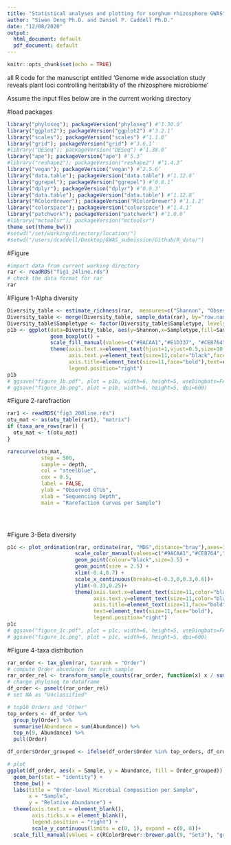 ```yaml
---
title: "Statistical analyses and plotting for sorghum rhizosphere GWAS"
author: "Siwen Deng Ph.D. and Daniel F. Caddell Ph.D."
date: "12/08/2020"
output:
  html_document: default
  pdf_document: default
---
```


```r
knitr::opts_chunk$set(echo = TRUE)
```

all R code for the manuscript entitled 'Genome wide association study reveals plant loci controlling heritability of the rhizosphere microbiome'

Assume the input files below are in the current working directory

#load packages
```r
library("phyloseq"); packageVersion("phyloseq") #‘1.30.0’
library("ggplot2"); packageVersion("ggplot2") #‘3.2.1’
library("scales"); packageVersion("scales") #‘1.1.0’
library("grid"); packageVersion("grid") #‘3.6.1’
#library("DESeq"); packageVersion("DESeq") #‘1.38.0’
library("ape"); packageVersion("ape") #‘5.3’
#library("reshape2"); packageVersion("reshape2") #‘1.4.3’
library("vegan"); packageVersion("vegan") #‘2.5.6’
library("data.table"); packageVersion("data.table") #‘1.12.8’
library("ggrepel"); packageVersion("ggrepel") #‘0.8.1’
library("dplyr"); packageVersion("dplyr") #‘0.8.3’
library("data.table"); packageVersion("data.table") #‘1.12.8’
library("RColorBrewer"); packageVersion("RColorBrewer") #‘1.1.2’
library("colorspace"); packageVersion("colorspace") #‘1.4.1’
library("patchwork"); packageVersion("patchwork") #‘1.0.0’
#library("mctoolsr"); packageVersion("mctoolsr")
theme_set(theme_bw())
#setwd("/set/working/directory/location/")
#setwd("/users/dcaddell/Desktop/GWAS_submission/Github/R_data/")
```

#Figure 

```r
#import data from current working directory 
rar <- readRDS("fig1_24line.rds")
# check the data format for rar
rar
```

#Figure 1-Alpha diversity
```r
Diversity_table <- estimate_richness(rar,  measures=c("Shannon", "Observed"))
Diversity_table <- merge(Diversity_table, sample_data(rar), by="row.names")
Diversity_table$Sampletype <- factor(Diversity_table$Sampletype, levels = c( "Leaf", "Root", "Rhizo"))
p1b <- ggplot(data=Diversity_table, aes(y=Shannon,x=Sampletype,fill=Sampletype)) + 
              geom_boxplot() +
              scale_fill_manual(values=c("#9ACAA1","#E1D337", "#CE8764")) +
              theme(axis.text.x=element_text(hjust=1,vjust=0.5,size=10,color="black",angle=90,face="bold"), 
                    axis.text.y=element_text(size=11,color="black",face="bold"), 
                    axis.title=element_text(size=11,face="bold"),text=element_text(size=11,face="bold"),
                    legend.position="right")
p1b
# ggsave("figure_1b.pdf", plot = p1b, width=6, height=5, useDingbats=FALSE)
# ggsave("figure_1b.png", plot = p1b, width=6, height=5, dpi=600)
```

#Figure 2-rarefraction
```r
rar1 <- readRDS("fig3_200line.rds")
otu_mat <- as(otu_table(rar1), "matrix")
if (taxa_are_rows(rar)) {
  otu_mat <- t(otu_mat)
}

rarecurve(otu_mat,
           step = 500,
           sample = depth,
           col = "steelblue",
           cex = 0.5,
           label = FALSE,
           ylab = "Observed OTUs",
           xlab = "Sequencing Depth",
           main = "Rarefaction Curves per Sample")
 




```


#Figure 3-Beta diversity
```r
p1c <- plot_ordination(rar, ordinate(rar, "MDS",distance="bray"),axes=1:2, color = "Sampletype") + 
                      scale_color_manual(values=c("#9ACAA1","#CE8764","#E1D337")) +
                      geom_point(colour="black",size=3.5) +
                      geom_point(size = 2.5) +
                      xlim(-0.4,0.7) +
                      scale_x_continuous(breaks=c(-0.3,0,0.3,0.6))+
                      ylim(-0.33,0.25)+
                      theme(axis.text.x=element_text(size=11,color="black",angle=90),
                            axis.text.y=element_text(size=11,color="black"), 
                            axis.title=element_text(size=11,face="bold"),
                            text=element_text(size=11,face="bold"),
                            legend.position="right")
p1c
# ggsave("figure_1c.pdf", plot = p1c, width=6, height=5, useDingbats=FALSE)
# ggsave("figure_1c.png", plot = p1c, width=6, height=5, dpi=600)
```

#Figure 4-taxa distribution



```r
rar_order <- tax_glom(rar, taxrank = "Order")
# compute Order abundance for each sample
rar_order_rel <- transform_sample_counts(rar_order, function(x) x / sum(x))
# change phyloseq to dataframe
df_order <- psmelt(rar_order_rel)
# set NA as "Unclassified"

# top10 Orders and "Other"
top_orders <- df_order %>%
  group_by(Order) %>%
  summarise(Abundance = sum(Abundance)) %>%
  top_n(9, Abundance) %>%
  pull(Order)

df_order$Order_grouped <- ifelse(df_order$Order %in% top_orders, df_order$Order, "Other")

# plot
ggplot(df_order, aes(x = Sample, y = Abundance, fill = Order_grouped)) +
  geom_bar(stat = "identity") +
  theme_bw() +
  labs(title = "Order-level Microbial Composition per Sample",
       x = "Sample",
       y = "Relative Abundance") +
  theme(axis.text.x = element_blank(), 
        axis.ticks.x = element_blank(),
        legend.position = "right") +
        scale_y_continuous(limits = c(0, 1), expand = c(0, 0))+
  scale_fill_manual(values = c(RColorBrewer::brewer.pal(9, "Set3"), "grey")) 
```






